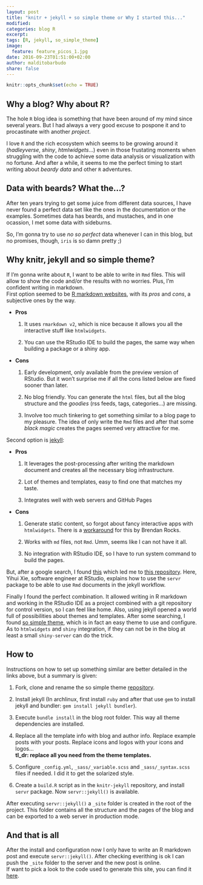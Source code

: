```yaml
---
layout: post
title: "knitr + jekyll + so simple theme or Why I started this..."
modified:
categories: blog R
excerpt:
tags: [R, jekyll, so_simple_theme]
image:
  feature: feature_picos_1.jpg
date: 2016-09-23T01:51:00+02:00
author: malditobarbudo
share: false
---
```


```r
knitr::opts_chunk$set(echo = TRUE)
```

## Why a blog? Why about R?

The hole `R` blog idea is something that have been around of my mind since
several years. But I had always a very good excuse to pospone it and to
procastinate with another *project*.

I love `R` and the rich ecosystem which seems to be growing around it
(*hadleyverse*, *shiny*, *htmlwidgets*...) even in those frustating moments when
struggling with the code to achieve some data analysis or
visualization with no fortune. And after a while, it seems to me the perfect
timing to start writing about *beardy data* and other `R` adventures.

## Data with beards? What the...?

After ten years trying to get some juice from different data sources, I have
never found a perfect data set like the ones in the documentation or the
examples. Sometimes data has beards, and mustaches, and in one ocassion, I met
some data with sideburns.

So, I'm gonna try to use *no so perfect* data whenever I can in this blog, but
no promises, though, `iris` is so damn pretty ;)

## Why knitr, jekyll and so simple theme?

If I'm gonna write about `R`, I want to be able to write in `Rmd` files. This
will allow to show the code and/or the results with no worries. Plus, I'm
confident writing in markdown.  
First option seemed to be
[R markdown websites](http://rmarkdown.rstudio.com/rmarkdown_websites.html),
with its *pros* and *cons*, a subjective ones by the way.

  + **Pros**
  
    1. It uses `rmarkdown v2`, which is nice because it allows you all the
       interactive stuff like `htmlwidgets`.
    
    1. You can use the RStudio IDE to build the pages, the same way when
       building a package or a shiny app.
  
  + **Cons**
  
    1. Early development, only available from the preview version of RStudio.
       But it won't surprise me if all the cons listed below are fixed sooner
       than later.
    
    1. No blog friendly. You can generate the `html` files, but all the blog
       structure and the *goodies* (rss feeds, tags, categories...) are missing.
    
    1. Involve too much tinkering to get something similar to a blog page to my
       pleasure. The idea of only write the `Rmd` files and after that some
       *black magic* creates the pages seemed very attractive for me.
       
Second option is [jekyll](https://jekyllrb.com/):

  + **Pros**
  
    1. It leverages the post-processing after writing the markdown document and
       creates all the necessary blog infrastructure.
    
    1. Lot of themes and templates, easy to find one that matches my taste.
    
    1. Integrates well with web servers and GitHub Pages
  
  + **Cons**
  
    1. Generate static content, so forgot about fancy interactive apps with
       `htmlwidgets`. There is a
       [workaround](https://github.com/yihui/knitr-jekyll/issues/8) for this by
       Brendan Rocks.
    
    1. Works with `md` files, not `Rmd`. Umm, seems like I can not have it all.
    
    1. No integration with RStudio IDE, so I have to run system command to
       build the pages.

But, after a google search, I found
[this](https://brendanrocks.com/blogging-with-rmarkdown-knitr-jekyll/) which
led me to
[this repository](https://github.com/yihui/knitr-jekyll). Here,
Yihui Xie, software engineer at RStudio, explains how to use the `servr`
package to be able to use `Rmd` documents in the jekyll workflow.

Finally I found the perfect combination. It allowed writing in R markdown and working
in the RStudio IDE as a project combined with a git repository for control version,
so I can feel like home. Also, using jekyll opened a world full of possibilities
about themes and templates. After some searching, I found
[so simple theme](https://mmistakes.github.io/so-simple-theme/), which is in
fact an easy theme to use and configure.  
As to `htmlwidgets` and `shiny` integration, if they can not be in the blog
at least a small `shiny-server` can do the trick.

## How to

Instructions on how to set up something similar are better detailed in the links
above, but a summary is given:

1. Fork, clone and rename the so simple theme
   [repository](https://github.com/mmistakes/so-simple-theme).

1. Install jekyll (In archlinux, first install `ruby` and after that use
   `gem` to install jekyll and bundler: `gem install jekyll bundler`).

1. Execute `bundle install` in the blog root folder. This way all theme
   dependencies are installed.

1. Replace all the template info with blog and author info. Replace example
   posts with your posts. Replace icons and logos with your icons and logos...  
   **tl_dr: replace all you need from the theme templates.**

1. Configure `_config.yml`, `_sass/_variable.scss` and `_sass/_syntax.scss` files
   if needed. I did it to get the solarized style.

1. Create a `build.R` script as in the `knitr-jekyll` repository, and install
   `servr` package. Now `servr::jekyll()` is available.

After executing `servr::jekyll()` a `_site` folder is created in the root of
the project. This folder contains all the structure and the pages of
the blog and can be exported to a web server in production mode.  

## And that is all

After the install and configuration now I only have to write an R markdown
post and execute `servr::jekyll()`. After checking everithing is ok I can
push the `_site` folder to the server and the new post is online.  
If want to pick a look to the code used to generate this site, you can find it
[here](https://github.com/MalditoBarbudo/beardy_data).

